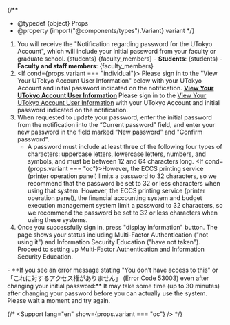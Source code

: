 
{/**
  * @typedef {object} Props
  * @property {import("@components/types").Variant} variant
  */}


1. You will receive the "Notification regarding password for the UTokyo Account", which will include your initial password from your faculty or graduate school.
   <Switch variant={props.variant}>
     <Fragment slot="oc">{students}</Fragment>
     <Fragment slot="faculty_members">{faculty_members}</Fragment>
     <Fragment slot="individual">
       - **Students**: {students}
       - **Faculty and staff members**: {faculty_members}
     </Fragment>
   </Switch>
2. <If cond={props.variant === "individual"}>
     Please sign in to the "View Your UTokyo Account User Information" below with your UTokyo Account and initial password indicated on the notification.
      <b class="box center">
        [View Your UTokyo Account User Information](https://login.adm.u-tokyo.ac.jp/my/)
      </b>
      <Fragment slot="else">
        Please sign in to the [View Your UTokyo Account User Information](https://login.adm.u-tokyo.ac.jp/my/) with your UTokyo Account and initial password indicated on the notification.
      </Fragment>
   </If>
3. When requested to update your password, enter the initial password from the notification into the “Current password” field, and enter your new password in the field marked “New password” and "Confirm password".
    - A password must include at least three of the following four types of characters: uppercase letters, lowercase letters, numbers, and symbols, and must be between 12 and 64 characters long.
    <If cond={props.variant === "oc"}>However, the ECCS printing service (printer operation panel) limits a password to 32 characters, so we recommend that the password be set to 32 or less characters when using that system.
    <Fragment slot="else">However, the ECCS printing service (printer operation panel), the financial accounting system and budget execution management system limit a password to 32 characters, so we recommend the password be set to 32 or less characters when using these systems.</Fragment></If><br />
 4. Once you successfully sign in, press "display information" button.  The page shows your status including Multi-Factor Authentication ("not using it") and Information Security Education ("have not taken").  Proceed to setting up Multi-Factor Authentication and Information Security Education.

<Help lang="en" support={true} >
  - **If you see an error message stating "You don’t have access to this" or 「これに対するアクセス権がありません」 (Error Code 53003) even after changing your initial password:**
  It may take some time (up to 30 minutes) after changing your password before you can actually use the system. Please wait a moment and try again.
</Help>

{/* <Support lang="en" show={props.variant === "oc"} /> */}
